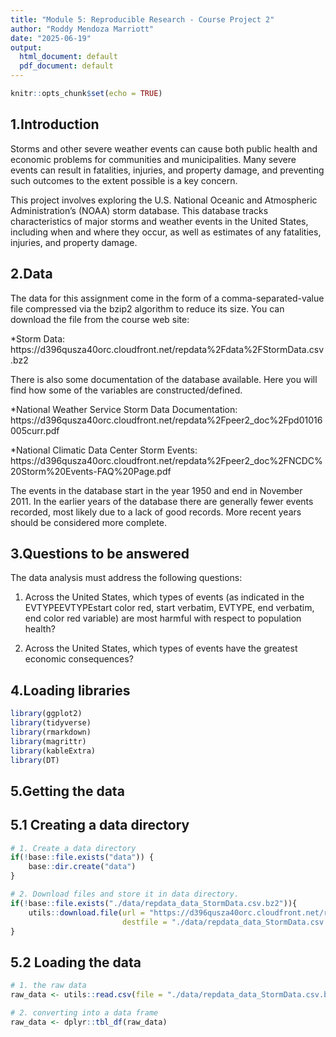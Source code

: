 ```yaml
---
title: "Module 5: Reproducible Research - Course Project 2"
author: "Roddy Mendoza Marriott"
date: "2025-06-19"
output:
  html_document: default
  pdf_document: default
---
```

```r
knitr::opts_chunk$set(echo = TRUE)
```


## 1.Introduction

Storms and other severe weather events can cause both public health and economic problems for communities and municipalities. Many severe events can result in fatalities, injuries, and property damage, and preventing such outcomes to the extent possible is a key concern.

This project involves exploring the U.S. National Oceanic and Atmospheric Administration's (NOAA) storm database. This database tracks characteristics of major storms and weather events in the United States, including when and where they occur, as well as estimates of any fatalities, injuries, and property damage.

## 2.Data

The data for this assignment come in the form of a comma-separated-value file compressed via the bzip2 algorithm to reduce its size. You can download the file from the course web site:

*Storm Data: https://d396qusza40orc.cloudfront.net/repdata%2Fdata%2FStormData.csv.bz2

There is also some documentation of the database available. Here you will find how some of the variables are constructed/defined.

*National Weather Service Storm Data Documentation: https://d396qusza40orc.cloudfront.net/repdata%2Fpeer2_doc%2Fpd01016005curr.pdf

*National Climatic Data Center Storm Events: https://d396qusza40orc.cloudfront.net/repdata%2Fpeer2_doc%2FNCDC%20Storm%20Events-FAQ%20Page.pdf

The events in the database start in the year 1950 and end in November 2011. In the earlier years of the database there are generally fewer events recorded, most likely due to a lack of good records. More recent years should be considered more complete.


## 3.Questions to be answered 

The data analysis must address the following questions:

1. Across the United States, which types of events (as indicated in the EVTYPEEVTYPEstart color red, start verbatim, EVTYPE, end verbatim, end color red variable) are most harmful with respect to population health?

2. Across the United States, which types of events have the greatest economic consequences?


## 4.Loading libraries
```r
library(ggplot2)
library(tidyverse)
library(rmarkdown)
library(magrittr)
library(kableExtra)
library(DT)
```


## 5.Getting the data
## 5.1 Creating a data directory

```r
# 1. Create a data directory
if(!base::file.exists("data")) {
    base::dir.create("data")
}

# 2. Download files and store it in data directory.
if(!base::file.exists("./data/repdata_data_StormData.csv.bz2")){
    utils::download.file(url = "https://d396qusza40orc.cloudfront.net/repdata%2Fdata%2FStormData.csv.bz2",
                         destfile = "./data/repdata_data_StormData.csv.bz2")
}
```


## 5.2 Loading the data

```r
# 1. the raw data
raw_data <- utils::read.csv(file = "./data/repdata_data_StormData.csv.bz2")
```

```r
# 2. converting into a data frame 
raw_data <- dplyr::tbl_df(raw_data)
```








